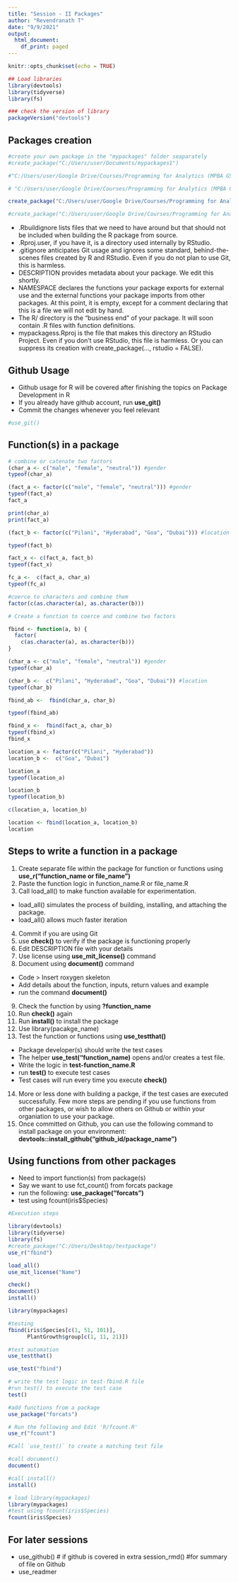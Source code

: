 ```yaml
---
title: "Session - II Packages"
author: "Revendranath T"
date: "9/9/2021"
output:
  html_document:
    df_print: paged
---
```


```r
knitr::opts_chunk$set(echo = TRUE)
```

```r
## Load libraries
library(devtools)
library(tidyverse)
library(fs)

### check the version of library
packageVersion("devtools")
```


## Packages creation
```r
#create your own package in the "mypackages" folder seaparately
#create_package("C:/Users/user/Documents/mypackages1")

#"C:/Users/user/Google Drive/Courses/Programming for Analytics (MPBA G507)/For Students/Course materials/3) Packages/test_package_creation"

# "C:/Users/user/Google Drive/Courses/Programming for Analytics (MPBA G507)/For Students/Course materials/3) Packages/PackageTest"

create_package("C:/Users/user/Google Drive/Courses/Programming for Analytics (MPBA G507)/For Students/Course materials/3) Packages/TestPackageCreation")

#create_package("C:/Users/user/Google Drive/Courses/Programming for Analytics (MPBA G507)/For Students/Course materials/3) Packages/PackageTest")
```

* .Rbuildignore lists files that we need to have around but that should not be included when building the R package from source.
* .Rproj.user, if you have it, is a directory used internally by RStudio.
* .gitignore anticipates Git usage and ignores some standard, behind-the-scenes files created by R and RStudio. Even if you do not plan to use Git, this is harmless.
* DESCRIPTION provides metadata about your package. We edit this shortly.
* NAMESPACE declares the functions your package exports for external use and the external functions your package imports from other packages. At this point, it is empty, except for a comment declaring that this is a file we will not edit by hand.
* The R/ directory is the “business end” of your package. It will soon contain .R files with function definitions.
* mypackagess.Rproj is the file that makes this directory an RStudio Project. Even if you don’t use RStudio, this file is harmless. Or you can suppress its creation with create_package(..., rstudio = FALSE). 

## Github Usage
* Github usage for R will be covered after finishing the topics on Package Development in R
* If you already have github account, run **use_git()** 
* Commit the changes whenever you feel relevant

```r
#use_git() 
```


## Function(s) in a package
```r
# combine or catenate two factors
(char_a <- c("male", "female", "neutral")) #gender
typeof(char_a)

(fact_a <- factor(c("male", "female", "neutral"))) #gender
typeof(fact_a)
fact_a

print(char_a)
print(fact_a)
```

```r
(fact_b <- factor(c("Pilani", "Hyderabad", "Goa", "Dubai"))) #location

typeof(fact_b)
```

```r
fact_x <- c(fact_a, fact_b)
typeof(fact_x)

fc_a <-  c(fact_a, char_a)
typeof(fc_a)
```
```r
#coerce to characters and combine them
factor(c(as.character(a), as.character(b)))

# Create a function to coerce and combine two factors

fbind <- function(a, b) {
  factor(
    c(as.character(a), as.character(b)))
}

```

```r
(char_a <- c("male", "female", "neutral")) #gender
typeof(char_a)

(char_b <-  c("Pilani", "Hyderabad", "Goa", "Dubai")) #location
typeof(char_b)

fbind_ab <-  fbind(char_a, char_b)

typeof(fbind_ab)

fbind_x <-  fbind(fact_a, char_b)
typeof(fbind_x)
fbind_x
```

```r
location_a <- factor(c("Pilani", "Hyderabad"))
location_b <-  c("Goa", "Dubai") 

location_a
typeof(location_a)

location_b
typeof(location_b)

c(location_a, location_b)

location <- fbind(location_a, location_b)
location
```


## Steps to write a function in a package
1. Create separate file within the package for function or functions using **use_r("function_name or file_name")**
2. Paste the function logic in function_name.R or file_name.R
3. Call load_all() to make function available for experimentation.
  * load_all() simulates the process of building, installing, and attaching the  package.
  * load_all() allows much faster iteration
4. Commit if you are using Git
5. use **check()** to verify if the package is functioning properly
6. Edit DESCRIPTION file with your details
7. Use license using **use_mit_license()** command
8. Document using **document()** command
  * Code > Insert roxygen skeleton
  * Add details about the function, inputs, return values and example
  * run the command **document()**
9. Check the function by using **?function_name**
10. Run **check()** again
11. Run **install()** to install the package
12. Use library(pacakge_name)
13. Test the function or functions using **use_testthat()**
  * Package developer(s) should write the test cases
  * The helper **use_test("function_name)** opens and/or creates a test file. 
  * Write the logic in **test-function_name.R**
  * run **test()** to execute test cases
  * Test cases will run every time you execute **check()**
14. More or less done with building a packge, if the test cases are executed successfully. Few more steps are pending if you use functions from other packages, or wish to allow others on Github or within your organiation to use your package.
15. Once committed on Github, you can use the following command to install package on your environment: **devtools::install_github("github_id/package_name")**

## Using functions from other packages
* Need to import function(s) from package(s)
* Say we want to use fct_count() from forcats package
* run the following: **use_package("forcats")**
* test using fcount(iris$Species)

```r
#Execution steps

library(devtools)
library(tidyverse)
library(fs)
#create_package("C:/Users/Desktop/testpackage")
use_r("fbind")

load_all()
use_mit_license("Name")

check()
document()
install()

library(mypackages)

#testing
fbind(iris$Species[c(1, 51, 101)], 
      PlantGrowth$group[c(1, 11, 21)])

#test automation
use_testthat()

use_test("fbind")

# write the test logic in test-fbind.R file
#run test() to execute the test case
test()

#add functions from a package
use_package("forcats")

# Run the following and Edit 'R/fcount.R'
use_r("fcount")

#Call `use_test()` to create a matching test file

#call document()
document()

#call install()
install()

# load library(mypackages)
library(mypackages)
#test using fcount(iris$Species)
fcount(iris$Species)
```



## For later sessions
* use_github() # if github is covered in extra session_rmd() #for summary of file on Github
* use_readmer
